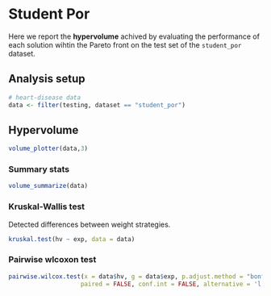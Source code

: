 # Student Por

Here we report the **hypervolume** achived by evaluating the performance of each solution wihtin the Pareto front on the test set of the `student_por` dataset.

## Analysis setup

```r
# heart-disease data
data <- filter(testing, dataset == "student_por")
```

## Hypervolume

```r
volume_plotter(data,3)
```

### Summary stats

```r
volume_summarize(data)
```

### Kruskal-Wallis test

Detected differences between weight strategies.

```r
kruskal.test(hv ~ exp, data = data)
```

### Pairwise wlcoxon test

```r
pairwise.wilcox.test(x = data$hv, g = data$exp, p.adjust.method = "bonferroni",
                    paired = FALSE, conf.int = FALSE, alternative = 'l')
```
